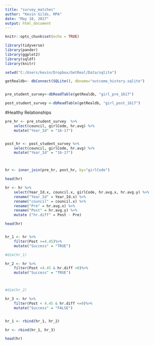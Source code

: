 ```yaml
---
title: "survey_matches"
author: "Kevin Gilds, MPA"
date: "May 18, 2017"
output: html_document
---
```


```r
knitr::opts_chunk$set(echo = TRUE)
```



```r
library(tidyverse)
library(pander)
library(ggplot2)
library(sqldf)
library(knitr)


```

```r
setwd("C:/Users/kevin/Dropbox/GetReal/Data/sqlite")

getRealdb<- dbConnect(SQLite(), dbname="outcome_history.sqlite")


pre_student_survey<-dbReadTable(getRealdb, "girl_pre_1617") 

post_student_survey <-dbReadTable(getRealdb, "girl_post_1617")

```

#Healthy Relationships
```r
pre_hr <- pre_student_survey  %>%
    select(council, girlCode, hr.avg) %>%
    mutate("Year_Id" = "16-17")


post_hr <- post_student_survey %>%
    select(council, girlCode, hr.avg) %>%
    mutate("Year_Id" = "16-17")



hr <- inner_join(pre_hr, post_hr, by="girlCode")

head(hr)

hr <- hr %>%
    select(Year_Id.x, council.x, girlCode, hr.avg.x, hr.avg.y) %>%
    rename("Year_Id" = Year_Id.x) %>%
    rename("council" = council.x) %>%
    rename("Pre" = hr.avg.x) %>%
    rename("Post" = hr.avg.y) %>%
    mutate ("hr.diff" = Post - Pre)

head(hr)



```


```r
hr_1 <- hr %>%
    filter(Post >=4.45)%>%
    mutate("Success" = "TRUE")

#dim(hr_1)

hr_2 <- hr %>%
    filter(Post <4.45 & hr.diff >0)%>%
    mutate("Success" = "TRUE")



#dim(hr_2)

hr_3 <- hr %>%
    filter(Post < 4.45 & hr.diff <=0)%>%
    mutate("Success" = "FALSE")


hr_1 <- rbind(hr_1, hr_2)

hr <- rbind(hr_1, hr_3)


```



```r
head(hr)
```

